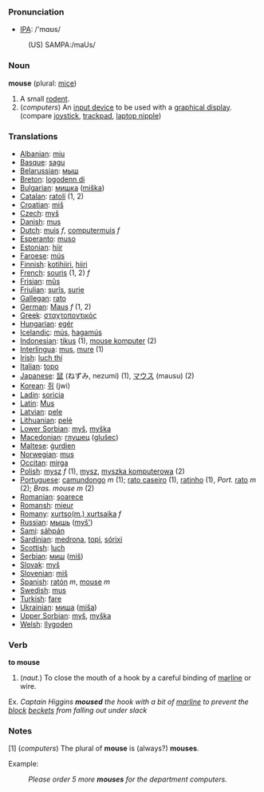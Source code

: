 === Pronunciation ===
*[[w:IPA|IPA]]: /'mɑʊs/
:(US) SAMPA:/maUs/

=== Noun ===

'''mouse''' (plural: [[mice]])

# A small [[rodent]].
# (''computers'') An [[input device]] to be used with a [[graphical display]]. (compare [[joystick]], [[trackpad]], [[laptop nipple]])

=== Translations ===

*[[Albanian]]: [[miu]]
*[[Basque]]: [[sagu]]
*[[Belarussian]]: [[мыш]]
*[[Breton]]: [[logodenn di]]
*[[Bulgarian]]: [[мишка]] ([[miška]])
*[[Catalan]]: [[ratolí]] (1, 2)
*[[Croatian]]: [[miš]]
*[[Czech]]: [[myš]]
*[[Danish]]: [[mus]]
*[[Dutch]]: [[muis]] ''f'', [[computermuis]] ''f''
*[[Esperanto]]: [[muso]]
*[[Estonian]]: [[hiir]]
*[[Faroese]]: [[mús]]
*[[Finnish]]: [[kotihiiri]], [[hiiri]]
*[[French]]: [[souris]] (1, 2) ''f''
*[[Frisian]]: [[mûs]]
*[[Friulian]]: [[surîs]], [[surie]]
*[[Gallegan]]: [[rato]]
*[[German]]: [[Maus]] ''f'' (1, 2)
*[[Greek]]: [[σταχτοποντικός]] '' ''
*[[Hungarian]]: [[egér]]
*[[Icelandic]]: [[mús]], [[hagamús]]
*[[Indonesian]]: [[tikus]] (1), [[mouse komputer]] (2)
*[[Interlingua]]: [[mus]], [[mure]] (1)
*[[Irish]]: [[luch thí]]
*[[Italian]]: [[topo]] '' ''
*[[Japanese]]: [[鼠]] (ねずみ, nezumi) (1), [[マウス]] (mausu) (2)
*[[Korean]]: [[쥐]] (jwi)
*[[Ladin]]: [[soricia]]
*[[Latin]]: [[Mus]] '' ''
*[[Latvian]]: [[pele]]
*[[Lithuanian]]: [[pelė]]
*[[Lower Sorbian]]: [[myš]], [[myška]]
*[[Macedonian]]: [[глушец]] ([[glušec]])
*[[Maltese]]: [[ġurdien]]
*[[Norwegian]]: [[mus]]
*[[Occitan]]: [[mirga]]
*[[Polish]]: [[mysz]] ''f'' (1), [[mysz]], [[myszka komputerowa]] (2)
*[[Portuguese]]: [[camundongo]] ''m'' (1); [[rato caseiro]] (1), [[ratinho]] (1), ''Port.'' [[rato]] ''m'' (2); ''Bras.'' ''mouse'' ''m'' (2)
*[[Romanian]]: [[şoarece]]
*[[Romansh]]: [[mieur]]
*[[Romany]]: [[xurtso(m.) xurtsaika]] ''f''
*[[Russian]]: [[мышь]] ([[myš']]) '' ''
*[[Sami]]: [[sáhpán]]
*[[Sardinian]]: [[medrona]], [[topi]], [[sórixi]]
*[[Scottish]]: [[luch]]
*[[Serbian]]: [[миш]] ([[miš]])
*[[Slovak]]: [[myš]]
*[[Slovenian]]: [[miš]]
*[[Spanish]]: [[ratón]] ''m'', [[mouse]] ''m''
*[[Swedish]]: [[mus]]
*[[Turkish]]: [[fare]]
*[[Ukrainian]]: [[миша]] ([[miša]])
*[[Upper Sorbian]]: [[myš]], [[myška]]
*[[Welsh]]: [[llygoden]]

=== Verb ===

'''to mouse'''

# (''naut.'') To close the mouth of a hook by a careful binding of [[marline]] or wire.

Ex.
''Captain Higgins '''moused''' the hook with a bit of [[marline]] to prevent the [[block]] [[becket | beckets]] from falling out under slack''


=== Notes ===

[1] (''computers'') The plural of '''mouse''' is (always?) '''mouses'''.

Example:
:''Please order 5 more '''mouses''' for the department computers.''